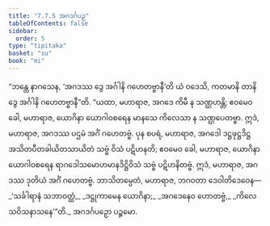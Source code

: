 ```yaml
---
title: "7.7.5 အဂဒင်္ဂပဉှ"
tableOfContents: false
sidebar:
  order: 5
type: "tipitaka"
basket: "su"
book: "mi"
---
```



<DynamicBreadcrumb />

<Division number="289" book="mi" e="ch" v="28">

<Paragraph number="2004" book="mi">
“ဘန္တေ နာဂသေန, ‘အဂဒဿ ဒွေ အင်္ဂါနိ ဂဟေတဗ္ဗာနီ’တိ ယံ ဝဒေသိ, ကတမာနိ တာနိ ဒွေ အင်္ဂါနိ ဂဟေတဗ္ဗာနီ”တိ. “ယထာ, မဟာရာဇ, အဂဒေ ကိမီ န သဏ္ဌဟန္တိ; ဧဝမေဝ ခေါ, မဟာရာဇ, ယောဂိနာ ယောဂါဝစရေန မာနသေ ကိလေသာ န သဏ္ဌပေတဗ္ဗာ. ဣဒံ, မဟာရာဇ, အဂဒဿ ပဌမံ အင်္ဂံ ဂဟေတဗ္ဗံ.
</Paragraph>

<Paragraph number="2005" book="mi">
ပုန စပရံ, မဟာရာဇ, အဂဒေါ ဒဋ္ဌဖုဋ္ဌဒိဋ္ဌအသိတပီတခါယိတသာယိတံ သဗ္ဗံ ဝိသံ ပဋိဟနတိ; ဧဝမေဝ ခေါ, မဟာရာဇ, ယောဂိနာ ယောဂါဝစရေန ရာဂဒေါသမောဟမာနဒိဋ္ဌိဝိသံ သဗ္ဗံ ပဋိဟနိတဗ္ဗံ. ဣဒံ, မဟာရာဇ, အဂဒဿ ဒုတိယံ အင်္ဂံ ဂဟေတဗ္ဗံ. ဘာသိတမ္ပေတံ, မဟာရာဇ, ဘဂဝတာ ဒေဝါတိဒေဝေန—
</Paragraph>

<Paragraph number="2006" type="verses" book="mi">
_‘သင်္ခါရာနံ သဘာဝတ္ထံ,_  
_ဒဋ္ဌုကာမေန ယောဂိနာ;_  
_အဂဒေနေဝ ဟောတဗ္ဗံ,_  
_ကိလေသဝိသနာသနေ’”တိ._  


</Paragraph>
</Division>

<Paragraph number="2007" type="center" book="mi">
အဂဒင်္ဂပဉှော ပဉ္စမော.
</Paragraph>